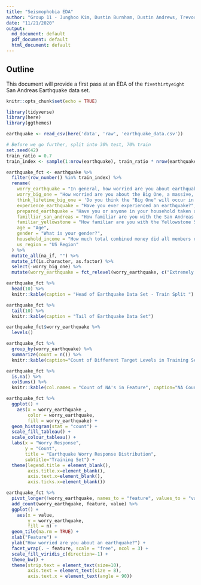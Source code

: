 ```yaml
---
title: "Seismophobia EDA"
author: "Group 11 - Junghoo Kim, Dustin Burnham, Dustin Andrews, Trevor Kinsey"
date: "11/21/2020"
output:
  md_document: default
  pdf_document: default
  html_document: default
---
```


## Outline

This document will provide a first pass at an EDA of the `fivethirtyeight` San Andreas Earthquake data set.

```r
knitr::opts_chunk$set(echo = TRUE)
```

```r
library(tidyverse)
library(here)
library(ggthemes)
```

```r
earthquake <- read_csv(here('data', 'raw', 'earthquake_data.csv'))

# Before we go further, split into 30% test, 70% train
set.seed(42)
train_ratio = 0.7
train_index <- sample(1:nrow(earthquake), train_ratio * nrow(earthquake))

```

```r
earthquake_fct <- earthquake %>%
  filter(row_number() %in% train_index) %>%
  rename(
    worry_earthquake = "In general, how worried are you about earthquakes?",
    worry_big_one = "How worried are you about the Big One, a massive, catastrophic earthquake?",
    think_lifetime_big_one = 'Do you think the "Big One" will occur in your lifetime?',
    experience_earthquake = "Have you ever experienced an earthquake?",
    prepared_earthquake = "Have you or anyone in your household taken any precautions for an earthquake (packed an earthquake survival kit, prepared an evacuation plan, etc.)?",
    familliar_san_andreas = "How familiar are you with the San Andreas Fault line?",
    familiar_yellowstone = "How familiar are you with the Yellowstone Supervolcano?",
    age = "Age",
    gender = "What is your gender?",
    household_income = "How much total combined money did all members of your HOUSEHOLD earn last year?",
    us_region = "US Region"
  ) %>%
  mutate_all(na_if, "") %>%
  mutate_if(is.character, as.factor) %>%
  select(-worry_big_one) %>%
  mutate(worry_earthquake = fct_relevel(worry_earthquake, c("Extremely worried", "Very worried", "Somewhat worried", "Not so worried", "Not at all worried")))

earthquake_fct %>%  
  head(10) %>% 
  knitr::kable(caption = "Head of Earthquake Data Set - Train Split ")
```
```r
earthquake_fct %>%  
  tail(10) %>% 
  knitr::kable(caption = "Tail of Earthquake Data Set")
```


```r
earthquake_fct$worry_earthquake %>%
  levels()
```

```r
earthquake_fct %>% 
  group_by(worry_earthquake) %>% 
  summarize(count = n()) %>% 
  knitr::kable(caption="Count of Different Target Levels in Training Set")
```
```r
earthquake_fct %>%
  is.na() %>%
  colSums() %>%
  knitr::kable(col.names = "Count of NA's in Feature", caption="NA Count by Feature In Training Set")
```



```r
earthquake_fct %>% 
  ggplot() +
    aes(x = worry_earthquake ,
        color = worry_earthquake,
        fill = worry_earthquake) +
  geom_histogram(stat = "count") +
  scale_fill_tableau() +
  scale_colour_tableau() +
  labs(x = "Worry Response",
       y = "Count",
       title = "Earthquake Worry Response Distribution",
       subtitle="Training Set") +
  theme(legend.title = element_blank(),
        axis.title.x=element_blank(),
        axis.text.x=element_blank(),
        axis.ticks.x=element_blank())
```


```r
earthquake_fct %>% 
  pivot_longer(!worry_earthquake, names_to = "feature", values_to = "value") %>% 
  add_count(worry_earthquake, feature, value) %>% 
  ggplot() +
    aes(x = value, 
        y = worry_earthquake, 
        fill = n) +
  geom_tile(na.rm = TRUE) +
  xlab("Feature") + 
  ylab("How worried are you about an earthquake?") + 
  facet_wrap(. ~ feature, scale = "free", ncol = 3) +
  scale_fill_viridis_c(direction=-1) +
  theme_bw() +
  theme(strip.text = element_text(size=10),
        axis.text = element_text(size = 8),
        axis.text.x = element_text(angle = 90))
```

